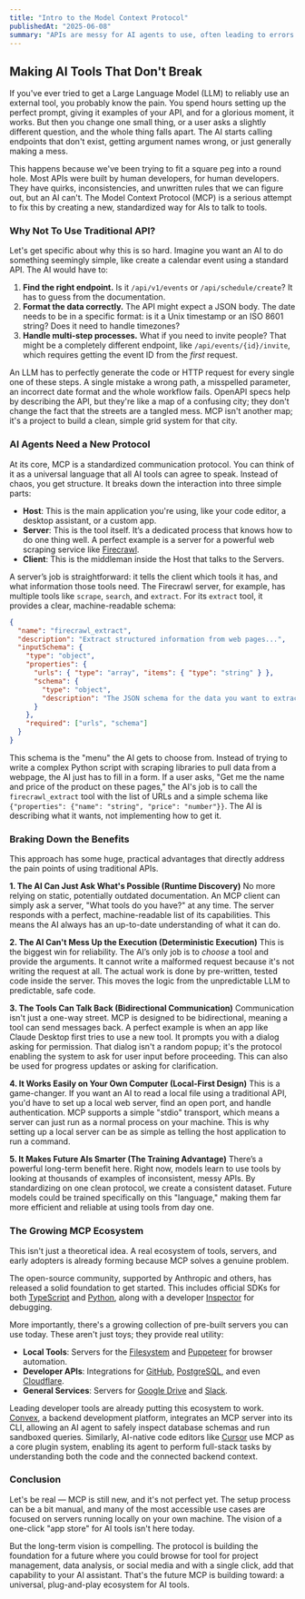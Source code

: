 ```yaml
---
title: "Intro to the Model Context Protocol"
publishedAt: "2025-06-08"
summary: "APIs are messy for AI agents to use, often leading to errors. The Model Context Protocol (MCP) is a new standard designed to fix this by creating a reliable way for AIs to use tools. Here’s a simple breakdown of what it is, why it matters, and how it works."
---
```


## Making AI Tools That Don't Break

If you've ever tried to get a Large Language Model (LLM) to reliably use an external tool, you probably know the pain. You spend hours setting up the perfect prompt, giving it examples of your API, and for a glorious moment, it works. But then you change one small thing, or a user asks a slightly different question, and the whole thing falls apart. The AI starts calling endpoints that don't exist, getting argument names wrong, or just generally making a mess.

This happens because we've been trying to fit a square peg into a round hole. Most APIs were built by human developers, for human developers. They have quirks, inconsistencies, and unwritten rules that we can figure out, but an AI can't. The Model Context Protocol (MCP) is a serious attempt to fix this by creating a new, standardized way for AIs to talk to tools.

### Why Not To Use Traditional API?

Let's get specific about why this is so hard. Imagine you want an AI to do something seemingly simple, like create a calendar event using a standard API. The AI would have to:

1.  **Find the right endpoint.** Is it `/api/v1/events` or `/api/schedule/create`? It has to guess from the documentation.
2.  **Format the data correctly.** The API might expect a JSON body. The date needs to be in a specific format: is it a Unix timestamp or an ISO 8601 string? Does it need to handle timezones?
3.  **Handle multi-step processes.** What if you need to invite people? That might be a completely different endpoint, like `/api/events/{id}/invite`, which requires getting the event ID from the _first_ request.

An LLM has to perfectly generate the code or HTTP request for every single one of these steps. A single mistake a wrong path, a misspelled parameter, an incorrect date format and the whole workflow fails. OpenAPI specs help by describing the API, but they're like a map of a confusing city; they don't change the fact that the streets are a tangled mess. MCP isn't another map; it's a project to build a clean, simple grid system for that city.

### AI Agents Need a New Protocol

At its core, MCP is a standardized communication protocol. You can think of it as a universal language that all AI tools can agree to speak. Instead of chaos, you get structure. It breaks down the interaction into three simple parts:

- **Host**: This is the main application you're using, like your code editor, a desktop assistant, or a custom app.
- **Server**: This is the tool itself. It’s a dedicated process that knows how to do one thing well. A perfect example is a server for a powerful web scraping service like [Firecrawl](https://github.com/mendableai/firecrawl-mcp-server).
- **Client**: This is the middleman inside the Host that talks to the Servers.

A server’s job is straightforward: it tells the client which tools it has, and what information those tools need. The Firecrawl server, for example, has multiple tools like `scrape`, `search`, and `extract`. For its `extract` tool, it provides a clear, machine-readable schema:

```json
{
  "name": "firecrawl_extract",
  "description": "Extract structured information from web pages...",
  "inputSchema": {
    "type": "object",
    "properties": {
      "urls": { "type": "array", "items": { "type": "string" } },
      "schema": {
        "type": "object",
        "description": "The JSON schema for the data you want to extract."
      }
    },
    "required": ["urls", "schema"]
  }
}
```

This schema is the "menu" the AI gets to choose from. Instead of trying to write a complex Python script with scraping libraries to pull data from a webpage, the AI just has to fill in a form. If a user asks, "Get me the name and price of the product on these pages," the AI's job is to call the `firecrawl_extract` tool with the list of URLs and a simple schema like `{"properties": {"name": "string", "price": "number"}}`. The AI is describing what it wants, not implementing how to get it.

### Braking Down the Benefits

This approach has some huge, practical advantages that directly address the pain points of using traditional APIs.

**1. The AI Can Just Ask What's Possible (Runtime Discovery)**
No more relying on static, potentially outdated documentation. An MCP client can simply ask a server, "What tools do you have?" at any time. The server responds with a perfect, machine-readable list of its capabilities. This means the AI always has an up-to-date understanding of what it can do.

**2. The AI Can't Mess Up the Execution (Deterministic Execution)**
This is the biggest win for reliability. The AI’s only job is to _choose_ a tool and provide the arguments. It cannot write a malformed request because it's not writing the request at all. The actual work is done by pre-written, tested code inside the server. This moves the logic from the unpredictable LLM to predictable, safe code.

**3. The Tools Can Talk Back (Bidirectional Communication)**
Communication isn't just a one-way street. MCP is designed to be bidirectional, meaning a tool can send messages back. A perfect example is when an app like Claude Desktop first tries to use a new tool. It prompts you with a dialog asking for permission. That dialog isn't a random popup; it's the protocol enabling the system to ask for user input before proceeding. This can also be used for progress updates or asking for clarification.

**4. It Works Easily on Your Own Computer (Local-First Design)**
This is a game-changer. If you want an AI to read a local file using a traditional API, you'd have to set up a local web server, find an open port, and handle authentication. MCP supports a simple "stdio" transport, which means a server can just run as a normal process on your machine. This is why setting up a local server can be as simple as telling the host application to run a command.

**5. It Makes Future AIs Smarter (The Training Advantage)**
There’s a powerful long-term benefit here. Right now, models learn to use tools by looking at thousands of examples of inconsistent, messy APIs. By standardizing on one clean protocol, we create a consistent dataset. Future models could be trained specifically on this "language," making them far more efficient and reliable at using tools from day one.

### The Growing MCP Ecosystem

This isn't just a theoretical idea. A real ecosystem of tools, servers, and early adopters is already forming because MCP solves a genuine problem.

The open-source community, supported by Anthropic and others, has released a solid foundation to get started. This includes official SDKs for both [TypeScript](https://github.com/modelcontextprotocol/typescript-sdk) and [Python](https://github.com/modelcontextprotocol/python-sdk), along with a developer [Inspector](https://github.com/modelcontextprotocol/inspector) for debugging.

More importantly, there's a growing collection of pre-built servers you can use today. These aren't just toys; they provide real utility:

- **Local Tools**: Servers for the [Filesystem](https://github.com/modelcontextprotocol/servers/tree/main/src/filesystem) and [Puppeteer](https://github.com/modelcontextprotocol/servers/tree/main/src/puppeteer) for browser automation.
- **Developer APIs**: Integrations for [GitHub](https://github.com/modelcontextprotocol/servers/tree/main/src/github), [PostgreSQL](https://github.com/modelcontextprotocol/servers/tree/main/src/postgres), and even [Cloudflare](https://github.com/cloudflare/mcp-server-cloudflare).
- **General Services**: Servers for [Google Drive](https://github.com/modelcontextprotocol/servers/tree/main/src/gdrive) and [Slack](https://github.com/modelcontextprotocol/servers/tree/main/src/slack).

Leading developer tools are already putting this ecosystem to work. [Convex](https://www.convex.dev/blog/convex-mcp-server), a backend development platform, integrates an MCP server into its CLI, allowing an AI agent to safely inspect database schemas and run sandboxed queries. Similarly, AI-native code editors like [Cursor](https://cursor.sh/docs/mcp) use MCP as a core plugin system, enabling its agent to perform full-stack tasks by understanding both the code and the connected backend context.

### Conclusion

Let's be real — MCP is still new, and it's not perfect yet. The setup process can be a bit manual, and many of the most accessible use cases are focused on servers running locally on your own machine. The vision of a one-click "app store" for AI tools isn't here today.

But the long-term vision is compelling. The protocol is building the foundation for a future where you could browse for tool for project management, data analysis, or social media and with a single click, add that capability to your AI assistant. That's the future MCP is building toward: a universal, plug-and-play ecosystem for AI tools.
